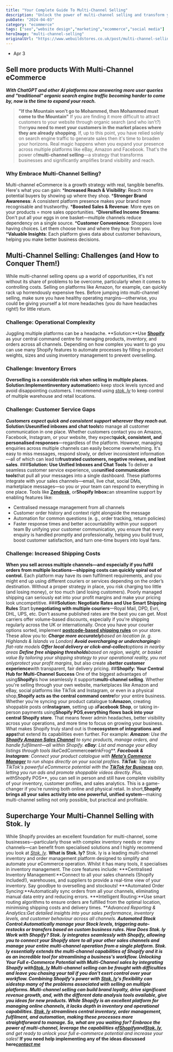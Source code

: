 ```yaml
---
title: "Your Complete Guide To Multi-Channel Selling"
description: "Unlock the power of multi-channel selling and transform your business. Discover how multi-channel selling boosts brand visibility and sales growth."
pubDate: "2024-04-03"
category: "ecommerce"
tags: ["seo","website design","marketing","ecommerce","social media"]
heroImage: "multi-channel-selling"
originalUrl: "https://www.webuildstores.co.uk/post/multi-channel-selling"
---
```




<BlogHeroImage src={heroImage} alt="Your Complete Guide To Multi-Channel Selling" />


 * Apr 3
## Sell more products With Multi-Channel eCommerce
**_With ChatGPT and other AI platforms now answering more user queries and "traditional" organic search engine traffic becoming harder to come by, now is the time to expand your reach._**
>**"If the Mountain won’t go to Mohammed, then Mohammed must come to the Mountain"**
If you are finding it more difficult to attract customers to your website through organic search (and who isn't?) then**you need to meet your customers in the market places where they are already shopping**.
If, up to this point, you have relied solely on search engine traffic to generate sales then it's time to broaden your horizons. Real magic happens when you expand your presence across multiple platforms like eBay, Amazon and Facebook.
That's the power of**multi-channel selling**—a strategy that transforms businesses and significantly amplifies brand visibility and reach.
### Why Embrace Multi-Channel Selling?

Multi-channel eCommerce is a growth strategy with real, tangible benefits. Here's what you can gain:
 ***Increased Reach & Visibility**: Reach more potential buyers by showing up where they shop.
 ***Stronger Brand Awareness**: A consistent platform presence makes your brand more recognisable and trustworthy.
 ***Boosted Sales & Revenue**: More eyes on your products = more sales opportunities.
 ***Diversified Income Streams**: Don't put all your eggs in one basket—multiple channels reduce dependency on a single source.
 ***Customer Convenience**: Shoppers love having choices. Let them choose how and where they buy from you.
 ***Valuable Insights**: Each platform gives data about customer behaviours, helping you make better business decisions.
## Multi-Channel Selling: Challenges (and How to Conquer Them!)
While multi-channel selling opens up a world of opportunities, it's not without its share of problems to be overcome, particularly when it comes to controlling costs. Selling on platforms like Amazon, for example, can quickly rack up horrendously expensive fees.
Before jumping into multi-channel selling, make sure you have healthy operating margins—otherwise, you could be giving yourself a lot more headaches (you do have headaches right!) for little return.
### Challenge: Operational Complexity
Juggling multiple platforms can be a headache.
**Solution:**Use [**Shopify**](https://www.shopify.com/?ref=storebuilder-limited) as your central command centre for managing products, inventory, and orders across all channels. Depending on how complex you want to go you can use many Shopify features to automate processes by filling in product weights, sizes and using inventory management to prevent overselling.
### Challenge: Inventory Errors
**Overselling is a considerable risk when selling in multiple places.**
**Solution:**Implement**inventory automation**to keep stock levels synced and avoid disappointing customers. I recommend using [_stok. ly_](https://www.stok.ly) to keep control of multiple warehouse and retail locations.
### Challenge: Customer Service Gaps
**_Customers expect quick and consistent support wherever they reach out._**
**Solution:**Use**unified inboxes and chat tools**to manage all customer communication in one place.
Whether customers contact you on Amazon, Facebook, Instagram, or your website, they expect**quick, consistent, and personalised responses**—regardless of the platform.
However, managing enquiries across multiple channels can easily become overwhelming. It's easy to miss messages, respond slowly, or deliver inconsistent information—all of which can lead to**frustrated customers, negative reviews, and lost sales**.
###**Solution: Use Unified Inboxes and Chat Tools**
To deliver a seamless customer service experience, use**unified communication tools**that pull all your messages into a single dashboard. These platforms integrate with your sales channels—email, live chat, social DMs, marketplace messages—so you or your team can respond to everything in one place.
Tools like [**Zendesk**](https://www.zendesk.co.uk/), or**Shopify Inbox**can streamline support by enabling features like:
 * Centralised message management from all channels
 * Customer order history and context right alongside the message
 * Automation for common questions (e. g., order tracking, return policies)
 * Faster response times and better accountability within your support team
By unifying your customer communication, you ensure that every enquiry is handled promptly and professionally, helping you build trust, boost customer satisfaction, and turn one-time buyers into loyal fans.
### Challenge: Increased Shipping Costs
**When you sell across multiple channels—and especially if you fulfil orders from multiple locations—shipping costs can quickly spiral out of control.**
Each platform may have its own fulfilment requirements, and you might end up using different couriers or services depending on the order’s destination.
Without a proper strategy in place, you risk charging too little (and losing money), or too much (and losing customers). Poorly managed shipping can seriously eat into your profit margins and make your pricing look uncompetitive.
###**Solution: Negotiate Rates and Use Smart Shipping Rules**
Start by**negotiating with multiple couriers**—Royal Mail, DPD, Evri, DHL, UPS, etc. Don’t assume published rates are the best you can get. Most carriers offer volume-based discounts, especially if you're shipping regularly across the UK or internationally.
Once you have your courier options sorted, implement [**postcode-based shipping rules**](https://www.webuildstores.co.uk/post/uk-shopify-shipping) on your store. These allow you to:
 ***Charge more accurately**based on location (e. g. Highlands & Islands vs London)
 ***Avoid overcharging or undercharging**in flat-rate models
 ***Offer local delivery or click-and-collect**options in nearby areas
 ***Define free shipping thresholds**based on region, weight, or basket value
By tailoring your shipping strategy to your operational reality, you not only**protect your profit margins**, but also create a**better customer experience**with transparent, fair delivery pricing.
##**Shopify: Your Central Hub for Multi-Channel Success**
One of the biggest advantages of using**Shopify**is how seamlessly it supports**multi-channel selling**. Whether you're selling through your own website, marketplaces like Amazon and eBay, social platforms like TikTok and Instagram, or even in a physical shop,**Shopify acts as the central command centre**for your entire business.
Whether you're syncing your product catalogue to**Amazon**, creating shoppable posts on**Instagram**, setting up a**Facebook Shop**, or taking in-person payments using**Shopify POS**,**everything flows back into your central Shopify store**.
That means fewer admin headaches, better visibility across your operations, and more time to focus on growing your business.
What makes Shopify truly stand out is the**ecosystem of integrations and apps**that extend its capabilities even further.
For example:
 ***Amazon**: Use the [**Shopify Amazon Sales Channel**](https://apps.shopify.com/reputon-amazon-channel) to sync products, manage orders, and handle fulfilment—all within Shopify.
 ***eBay**: List and manage your eBay listings through tools like**CedCommerce**or**InkFrog**.
 ***Facebook & Instagram**: Connect your product catalogue with [**Meta’s Commerce Manager**](https://www.facebook.com/business/help/2371372636254534) to run shops directly on your social profiles.
 ***TikTok**: Tap into TikTok's powerful eCommerce potential with the [**TikTok for Business**](https://getstarted.tiktok.com/) app, letting you run ads and promote shoppable videos directly.
Plus, with**Shopify POS**, you can sell in person and still have complete visibility of your inventory, customer profiles, and sales analytics. This is a game-changer if you're running both online and physical retail.
In short,**Shopify brings all your sales activity into one powerful, unified system**—making multi-channel selling not only possible, but practical and profitable.
## Supercharge Your Multi-Channel Selling with Stok. ly
While Shopify provides an excellent foundation for multi-channel, some businesses—particularly those with complex inventory needs or many channels—can benefit from specialised solutions and I highly recommend you look at [_Stok. ly_](https://www.stok.ly).
**What is Stok. ly?**
Stok. ly is a leading multi-channel inventory and order management platform designed to simplify and automate your eCommerce operation. Whilst it has many tools, it specialises in inventory management. The core features include:
 ***Centralised Inventory Management:**Connect to all your sales channels (Shopify included!), warehouses, and suppliers to provide a real-time view of your inventory. Say goodbye to overselling and stockouts!
 ***Automated Order Syncing:**Automatically sync orders from all your channels, eliminating manual data entry and reducing errors.
 ***Intelligent Routing:**Use smart routing algorithms to ensure orders are fulfilled from the optimal location, minimising shipping costs and delivery times.
 ***Advanced Reporting & Analytics:**Get detailed insights into your sales performance, inventory levels, and customer behaviour across all channels.
 ***Automated Stock Control:**Automatically manage your Stock levels, triggering auto-restocks or transfers based on custom business rules.
**How Does Stok. ly Work with Shopify?**
Stok. ly integrates seamlessly with Shopify, allowing you to connect your Shopify store to all your other sales channels and manage your entire multi-channel operation from a single platform.
Stok. ly essentially extends the multi-channel capabilities of Shopify and it is as an incredible tool for streamlining a business's workflow.
**Unlocking Your Full e-Commerce Potential with Multi-Channel sales by integrating Shopify with**[**Stok. ly**](http://Stok.ly)
Multi-channel selling can be fraught with difficulties and leave you chasing your tail if you don't exert control over your workflow.
Combining Shopify's power with [Stok. ly](http://Stok.ly)'s flexibility can sidestep many of the problems associated with selling on multiple platforms.
Multi-channel selling can build brand loyalty, drive significant revenue growth, and, with the different data analysis tools available, give you ideas for new products.
While Shopify is an excellent platform for managing online channels, it lacks depth in inventory and operational capabilities. [Stok. ly](http://Stok.ly) streamlines central inventory, order management, fulfilment, and automation, making these processes more straightforward to manage.
**So, what are you waiting for? Embrace the power of multi-channel, leverage the capabilities of**[**__Shopify__**](https://www.shopify.com/?ref=storebuilder-limited)**_and_**[**__Stok. ly__**](https://www.stok.ly)**_, and get ready to unlock your full e-commerce potential and increase your sales!_**
**If you need help implementing any of the ideas discussed here**[**_contact me_**](https://www.webuildstores.co.uk/contact)
